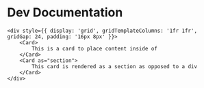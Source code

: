 # Dev Documentation

```tsx
<div style={{ display: 'grid', gridTemplateColumns: '1fr 1fr', gridGap: 24, padding: '16px 8px' }}>
    <Card>
        This is a card to place content inside of
    </Card>
    <Card as="section">
        This card is rendered as a section as opposed to a div
    </Card>
</div>
```
